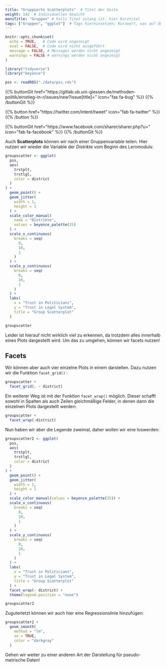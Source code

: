 ```yaml
---
title: "Gruppierte Scatterplots"  # Titel der Seite
weight: 142  # Individuelles Gewicht 
menuTitle: "Gruppen" # Falls Titel zulang ist, hier Kurztitel
tags: ["Gruppen", "ggplot"]  # Tags hiereinsetzen; Kurzwort, was auf der Seite passsiert
---
```

```r
knitr::opts_chunk$set(
  echo = TRUE,   # Code wird angezeigt
  eval = FALSE,  # Code wird nicht ausgeführt
  message = FALSE, # Messages werden nicht angezeigt
  warnings = FALSE # warnings werden nicht angezeigt
)

library("tidyverse")
library("beyonce")

pss <- readRDS("./data/pss.rds")

```

{{% buttonGit href=\"https\:\/\/gitlab.ub.uni-giessen.de\/methoden-politik\/einstieg-in-r\/issues\/new?issue[title]=\" icon=\"fas fa-bug\" %}} {{% /buttonGit %}} 

{{% button href=\"https\:\/\/twitter.com\/intent\/tweet\" icon=\"fab fa-twitter\" %}} {{% /button %}}

{{% buttonGit href=\"https\:\/\/www.facebook.com\/sharer\/sharer.php?u=\" icon=\"fab fa-facebook\" %}} {{% /buttonGit %}}


Auch **Scatterplots** können wir nach einer Gruppenvariable teilen. Hier nutzen wir wieder die Variable der *Distrikte* vom Beginn des Lernmoduls:
```r
groupscatter <- ggplot(
  pss, 
  aes(
    trstplt, 
    trstlgl,
    color = district
  )
) +
  geom_point() +
  geom_jitter(
    width = 1, 
    height = 1
  ) +
  scale_color_manual(
    name = "Distrikte", 
    values = beyonce_palette(25)
  ) +
  scale_x_continuous(
    breaks = seq(
      0, 
      10,
      1
    )
  ) + 
  scale_y_continuous( 
    breaks = seq(
      0,
      10,
      1
    )
  ) + 
  labs(
    x = "Trust in Politicians", 
    y = "Trust in Legal System",
    title = "Group Scatterplot"
  ) 

groupscatter
```
Leider ist hierauf nicht wirklich viel zu erkennen, da trotzdem alles innerhalb eines Plots dargestellt wird. Um das zu umgehen, können wir facets nutzen!

## Facets
Wir können aber auch vier einzelne Plots in einem darstellen. Dazu nutzen wir die Funktion `facet_grid()` :
```r
groupscatter +
  facet_grid(. ~ district)
```

Ein weiterer Weg ist mit der Funktion `facet_wrap()` möglich. Dieser schafft sowohl in Spalten als auch Zeilen gleichmäßige Felder, in denen dann die einzelnen Plots dargestellt werden:
```r
groupscatter + 
  facet_wrap(~district)
```

Nun haben wir aber die Legende zweimal, daher wollen wir eine loswerden:
```r
groupscatter2 <- ggplot(
  pss, 
  aes(
    trstplt, 
    trstlgl,
    color = district
  )
) +
  geom_point() +
  geom_jitter(
    width = 1, 
    height = 1
  ) +
  scale_color_manual(values = beyonce_palette(25)) +
  scale_x_continuous(
    breaks = seq(
      0,
      10,
      1
    )
  ) + 
  scale_y_continuous(
    breaks = seq(
      0,
      10,
      1
    )
  ) + 
  labs(
    x = "Trust in Politicians", 
    y = "Trust in Legal System",
    title = "Group Scatterplot"
  ) +
  facet_wrap(~ district) +
  theme(legend.position = "none")

groupscatter2
```

Zuguterletzt können wir auch hier eine Regressionslinie hinzufügen:
```r
groupscatter2 + 
  geom_smooth(
    method = "lm", 
    se = TRUE,
    color = "darkgray"
  )
```

Gehen wir weiter zu einer anderen Art der Darstellung für pseudo-metrische Daten!